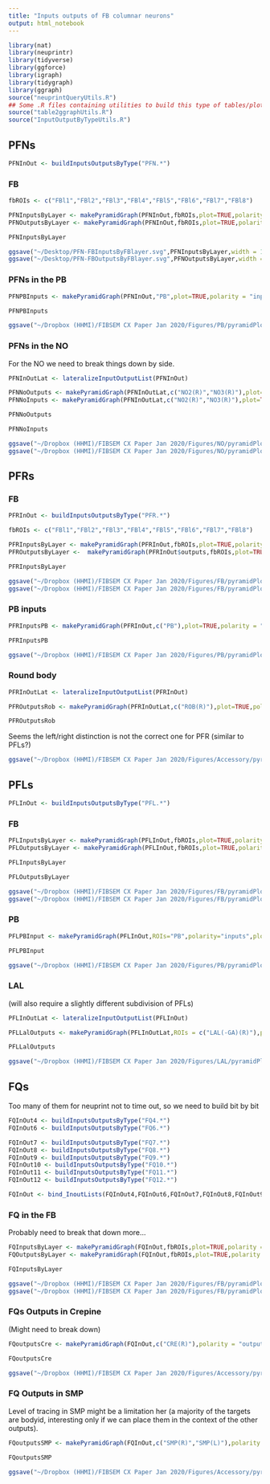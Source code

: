 ```yaml
---
title: "Inputs outputs of FB columnar neurons"
output: html_notebook
---
```


```r
library(nat)
library(neuprintr)
library(tidyverse)
library(ggforce)
library(igraph)
library(tidygraph)
library(ggraph)
source("neuprintQueryUtils.R")
## Some .R files containing utilities to build this type of tables/plots
source("table2ggraphUtils.R")
source("InputOutputByTypeUtils.R")
```


## PFNs
```r
PFNInOut <- buildInputsOutputsByType("PFN.*")
```

### FB
```r
fbROIs <- c("FBl1","FBl2","FBl3","FBl4","FBl5","FBl6","FBl7","FBl8")
```

```r
PFNInputsByLayer <- makePyramidGraph(PFNInOut,fbROIs,plot=TRUE,polarity = "inputs")
PFNOutputsByLayer <- makePyramidGraph(PFNInOut,fbROIs,plot=TRUE,polarity="outputs")
```

```r
PFNInputsByLayer
```

```r
ggsave("~/Desktop/PFN-FBInputsByFBlayer.svg",PFNInputsByLayer,width = 15,height=10)
ggsave("~/Desktop/PFN-FBOutputsByFBlayer.svg",PFNOutputsByLayer,width = 49,height=12)
```

### PFNs in the PB

```r
PFNPBInputs <- makePyramidGraph(PFNInOut,"PB",plot=TRUE,polarity = "inputs")
```

```r
PFNPBInputs
```

```r
ggsave("~/Dropbox (HHMI)/FIBSEM CX Paper Jan 2020/Figures/PB/pyramidPlots/PFN-InputsInPB.svg",PFNPBInputs,width = 15,height=10)
```

### PFNs in the NO

For the NO we need to break things down by side.
```r
PFNInOutLat <- lateralizeInputOutputList(PFNInOut)
```

```r
PFNNoOutputs <- makePyramidGraph(PFNInOutLat,c("NO2(R)","NO3(R)"),plot=TRUE,polarity = "outputs")
PFNNoInputs <- makePyramidGraph(PFNInOutLat,c("NO2(R)","NO3(R)"),plot=TRUE,polarity = "inputs")
```

```r
PFNNoOutputs
```

```r
PFNNoInputs
```

```r
ggsave("~/Dropbox (HHMI)/FIBSEM CX Paper Jan 2020/Figures/NO/pyramidPlots/PFN-InputsNO.svg",PFNNoInputs,width = 49,height=12)
ggsave("~/Dropbox (HHMI)/FIBSEM CX Paper Jan 2020/Figures/NO/pyramidPlots/PFN-OutputsNO.svg",PFNNoOutputs,width = 49,height=12)
```

## PFRs
### FB
```r
PFRInOut <- buildInputsOutputsByType("PFR.*")
```

```r
fbROIs <- c("FBl1","FBl2","FBl3","FBl4","FBl5","FBl6","FBl7","FBl8")
```

```r
PFRInputsByLayer <- makePyramidGraph(PFRInOut,fbROIs,plot=TRUE,polarity = "inputs")
PFROutputsByLayer <-  makePyramidGraph(PFRInOut$outputs,fbROIs,plot=TRUE,polarity = "outputs")
```

```r
PFRInputsByLayer
```

```r
ggsave("~/Dropbox (HHMI)/FIBSEM CX Paper Jan 2020/Figures/FB/pyramidPlots/PFR-FBInputsByFBlayer.svg",PFRInputsByLayer,width = 49,height=12)
ggsave("~/Dropbox (HHMI)/FIBSEM CX Paper Jan 2020/Figures/FB/pyramidPlots/PFR-FBOutputsByFBlayer.svg",PFROutputsByLayer,width = 49,height=12)
```

### PB inputs

```r
PFRInputsPB <- makePyramidGraph(PFRInOut,c("PB"),plot=TRUE,polarity = "inputs")
```

```r
PFRInputsPB
```
```r
ggsave("~/Dropbox (HHMI)/FIBSEM CX Paper Jan 2020/Figures/PB/pyramidPlots/PFR-PBInputs.svg",PFRInputsPB,width = 15,height=12)
```

### Round body

```r
PFRInOutLat <- lateralizeInputOutputList(PFRInOut)
```

```r
PFROutputsRob <- makePyramidGraph(PFRInOutLat,c("ROB(R)"),plot=TRUE,polarity = "outputs")
```

```r
PFROutputsRob
```

Seems the left/right distinction is not the correct one for PFR (similar to PFLs?)
```r
ggsave("~/Dropbox (HHMI)/FIBSEM CX Paper Jan 2020/Figures/Accessory/pyramidPlots/PFR-ROBOutputs.svg",PFROutputsRob,width = 15,height=12)
```

## PFLs

```r
PFLInOut <- buildInputsOutputsByType("PFL.*")
```

### FB
```r
PFLInputsByLayer <- makePyramidGraph(PFLInOut,fbROIs,plot=TRUE,polarity="inputs")
PFLOutputsByLayer <- makePyramidGraph(PFLInOut,fbROIs,plot=TRUE,polarity="outputs")
```

```r
PFLInputsByLayer
```
```r
PFLOutputsByLayer
```

```r
ggsave("~/Dropbox (HHMI)/FIBSEM CX Paper Jan 2020/Figures/FB/pyramidPlots/PFL-FBInputsByFBlayer.svg",PFLInputsByLayer,width = 49,height=12)
ggsave("~/Dropbox (HHMI)/FIBSEM CX Paper Jan 2020/Figures/FB/pyramidPlots/PFL-FBOutputsByFBlayer.svg",PFLOutputsByLayer,width = 15,height=12)
```

### PB
```r
PFLPBInput <- makePyramidGraph(PFLInOut,ROIs="PB",polarity="inputs",plot=TRUE)
```

```r
PFLPBInput
```

```r
ggsave("~/Dropbox (HHMI)/FIBSEM CX Paper Jan 2020/Figures/PB/pyramidPlots/PFL-PBInputs.svg",PFLPBInput,width = 15,height=12)
```

### LAL
(will also require a slightly different subdivision of PFLs)
```r
PFLInOutLat <- lateralizeInputOutputList(PFLInOut)
```

```r
PFLLalOutputs <- makePyramidGraph(PFLInOutLat,ROIs = c("LAL(-GA)(R)"),polarity="outputs",plot = TRUE)
```

```r
PFLLalOutputs
```

```r
ggsave("~/Dropbox (HHMI)/FIBSEM CX Paper Jan 2020/Figures/LAL/pyramidPlots/PFL-LALOutputs.svg",PFLLalOutputs,width = 49,height=12)
```

## FQs
Too many of them for neuprint not to time out, so we need to build bit by bit
```r
FQInOut4 <- buildInputsOutputsByType("FQ4.*")
FQInOut6 <- buildInputsOutputsByType("FQ6.*")
```

```r
FQInOut7 <- buildInputsOutputsByType("FQ7.*")
FQInOut8 <- buildInputsOutputsByType("FQ8.*")
FQInOut9 <- buildInputsOutputsByType("FQ9.*")
FQInOut10 <- buildInputsOutputsByType("FQ10.*")
FQInOut11 <- buildInputsOutputsByType("FQ11.*")
FQInOut12 <- buildInputsOutputsByType("FQ12.*")
```



```r
FQInOut <- bind_InoutLists(FQInOut4,FQInOut6,FQInOut7,FQInOut8,FQInOut9,FQInOut10,FQInOut11,FQInOut12)
```

### FQ in the FB
Probably need to break that down more...

```r
FQInputsByLayer <- makePyramidGraph(FQInOut,fbROIs,plot=TRUE,polarity = "inputs")
FQOutputsByLayer <- makePyramidGraph(FQInOut,fbROIs,plot=TRUE,polarity = "outputs")
```

```r
FQInputsByLayer
```
```r
ggsave("~/Dropbox (HHMI)/FIBSEM CX Paper Jan 2020/Figures/FB/pyramidPlots/FQs-FBInputsByFBlayer.svg",FQInputsByLayer,width = 49,height=12)
ggsave("~/Dropbox (HHMI)/FIBSEM CX Paper Jan 2020/Figures/FB/pyramidPlots/FQs-FBOutputsByFBlayer.svg",FQOutputsByLayer,width = 49,height=12)
```

### FQs Outputs in Crepine
(Might need to break down)

```r
FQoutputsCre <- makePyramidGraph(FQInOut,c("CRE(R)"),polarity = "outputs",plot=TRUE)
```

```r
FQoutputsCre
```
```r
ggsave("~/Dropbox (HHMI)/FIBSEM CX Paper Jan 2020/Figures/Accessory/pyramidPlots/FQs-CREOutputs.svg",FQoutputsCre,width = 25,height=12)
```

### FQ Outputs in SMP

Level of tracing in SMP might be a limitation her (a majority of the targets are bodyid, interesting only if we can place them in the context of the other outputs).
```r
FQoutputsSMP <- makePyramidGraph(FQInOut,c("SMP(R)","SMP(L)"),polarity = "outputs",plot=TRUE)
```

```r
FQoutputsSMP
```

```r
ggsave("~/Dropbox (HHMI)/FIBSEM CX Paper Jan 2020/Figures/Accessory/pyramidPlots/FQs-SMPOutputs.svg",FQoutputsSMP,width = 49,height=12)
```
